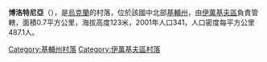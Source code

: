 {{coord|50|57|49|N|29|52|39|E|scale:30000|display=title}}

'''博洛特尼亞'''（{{lang-uk|Болотня}}），是[[烏克蘭|烏克蘭]]的村落，位於該國中北部[[基輔州|基輔州]]，由[[伊萬基夫區|伊萬基夫區]]負責管轄，面積0.7平方公里，海拔高度123米，2001年人口341，人口密度每平方公里487.1人。

{{DEFAULTSORT:Болотня}}
[[Category:基輔州村落|Category:基輔州村落]]
[[Category:伊萬基夫區村落|Category:伊萬基夫區村落]]


{{Kiev-geo-stub}}